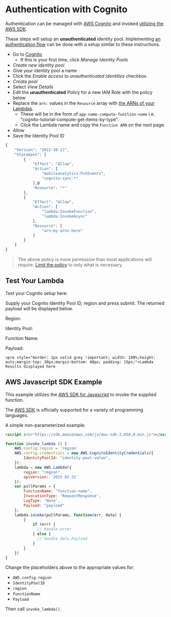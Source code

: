 Authentication with Cognito
===========================

Authentication can be managed with [AWS Cognito](https://console.aws.amazon.com/cognito/home) and invoked [utilizing the AWS SDK](https://aws.amazon.com/tools/).

These steps will setup an ****unauthenticated**** identity pool. Implementing [an authentication flow](https://docs.aws.amazon.com/cognito/latest/developerguide/authentication-flow.html) can be done with a setup similar to these instructions.

- Go to [Cognito](https://console.aws.amazon.com/cognito/home)
    - If this is your first time, click *Manage Identity Pools*
- *Create new identity pool*
- Give your identity pool a name
- Click the *Enable access to unauthenticated identities* checkbox.
- *Create pool*
- Select *View Details*
- Edit the **unauthenticated** Policy for a new IAM Role with the policy below
- Replace the `arn:` values in the `Resource` array with [the ARNs of your Lambdas](https://console.aws.amazon.com/lambda/home). 
    - These will be in the form of `app-name-compute-function-name` i.e. "cognito-tutorial-compute-get-items-by-type".
    - Click the Lambda name and copy the `Function ARN` on the next page.
- *Allow*
- Save the Identity Pool ID

```javascript
{
    "Version": "2012-10-17",
    "Statement": [
        {
            "Effect": "Allow",
            "Action": [
                "mobileanalytics:PutEvents",
                "cognito-sync:*"
            ],@
            "Resource": "*"
        },
        {
            "Effect": "Allow",
            "Action": [
                "lambda:InvokeFunction",
                "lambda:InvokeAsync"
            ],
            "Resource": [
                "arn:my-arns-here"
            ]
        }
    ]
}
```



> The above policy is more permissive than most applications will require. [Limit the policy](https://docs.aws.amazon.com/cognito/latest/developerguide/iam-roles.html) to only what is necessary.

Test Your Lambda
----------------

Test your Cognito setup here:

Supply your Cognito Identity Pool ID, region and press submit. The returned payload will be displayed below.

 Region:  
   
 Identity Pool:  
   
 Function Name:  
   
 Payload:  
   
 ```
<pre style="border: 1px solid grey !important; width: 100%;height: auto;margin-top: 30px;margin-bottom: 40px; padding: 15px;">Lambda Results displayed here
```

<![CDATA[
function invoke_lambda () {
    document.getElementById("lambda-results").innerText = "Lambda Invoked...";

    AWS.config.region = 'us-east-1'
    AWS.config.credentials = new AWS.CognitoIdentityCredentials({
        //IdentityPoolId: 'us-east-1:c62bfc0a-a57f-4a06-95ca-6828638175a0',
        IdentityPoolId: document.getElementById("identity-pool").value,
    });
    lambda = new AWS.Lambda({
        //region: 'us-east-1',
        region: document.getElementById("lambda-region").value,
        apiVersion: '2015-03-31'
    });
    var pullParams = {
        FunctionName: document.getElementById("function-name").value,
        InvocationType: 'RequestResponse',
        LogType: 'None',
        Payload:  document.getElementById("lambda-payload").value
    };
    lambda.invoke(pullParams, function(err, data) {
        {
            if (err) {
               document.getElementById("lambda-results").innerText = err;
            } else {
               document.getElementById("lambda-results").innerText = data.Payload;
            }
        }
    })
}

document.getElementById("lambda-submit-form").addEventListener("submit", invoke_lambda);

]]>



AWS Javascript SDK Example
--------------------------

This example utilizes the [AWS SDK for Javascript](https://aws.amazon.com/sdk-for-javascript/) to invoke the supplied function.

The [AWS SDK](https://aws.amazon.com/getting-started/tools-sdks/) is officially supported for a variety of programming languages.

A simple non-parameterized example:

```html
<script src="https://sdk.amazonaws.com/js/aws-sdk-2.854.0.min.js"></script>
```



```javascript
function invoke_lambda () {
    AWS.config.region = 'region'
    AWS.config.credentials = new AWS.CognitoIdentityCredentials({
        IdentityPoolId: "identity-pool-value",
    });
    lambda = new AWS.Lambda({
        region: "region",
        apiVersion: '2015-03-31'
    });
    var pullParams = {
        FunctionName: "function-name",
        InvocationType: 'RequestResponse',
        LogType: 'None',
        Payload: "payload"
    };
    lambda.invoke(pullParams, function(err, data) {
        {
            if (err) {
              // handle error
            } else {
              // handle data.Payload 
            }
        }
    })
}
```



Change the placeholders above to the appropriate values for:

- `AWS.config.region`
- `IdentityPoolID`
- `region`
- `FunctionName`
- `Payload`

Then call `invoke_lambda()`.